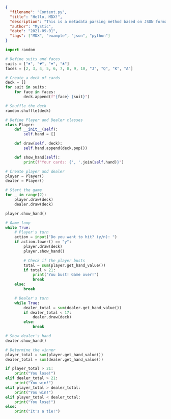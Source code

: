 ```metadata.json
{
  "filename": "Content.py",
  "title": "Hello, MDX!",
  "description": "This is a metadata parsing method based on JSON format.",
  "author": "Mystic",
  "date": "2021-09-01",
  "tags": ["MDX", "example", "json", "python"]
}
```

```python
import random

# Define suits and faces
suits = ["♠", "♥", "♦", "♣"]
faces = [2, 3, 4, 5, 6, 7, 8, 9, 10, "J", "Q", "K", "A"]

# Create a deck of cards
deck = []
for suit in suits:
    for face in faces:
        deck.append(f"{face} {suit}")

# Shuffle the deck
random.shuffle(deck)

# Define Player and Dealer classes
class Player:
    def __init__(self):
        self.hand = []

    def draw(self, deck):
        self.hand.append(deck.pop())

    def show_hand(self):
        print(f"Your cards: {', '.join(self.hand)}")

# Create player and dealer
player = Player()
dealer = Player()

# Start the game
for _ in range(2):
    player.draw(deck)
    dealer.draw(deck)

player.show_hand()

# Game loop
while True:
    # Player's turn
    action = input("Do you want to hit? (y/n): ")
    if action.lower() == "y":
        player.draw(deck)
        player.show_hand()

        # Check if the player busts
        total = sum(player.get_hand_value())
        if total > 21:
            print("You bust! Game over!")
            break
    else:
        break

    # Dealer's turn
    while True:
        dealer_total = sum(dealer.get_hand_value())
        if dealer_total < 17:
            dealer.draw(deck)
        else:
            break

# Show dealer's hand
dealer.show_hand()

# Determine the winner
player_total = sum(player.get_hand_value())
dealer_total = sum(dealer.get_hand_value())

if player_total > 21:
    print("You lose!")
elif dealer_total > 21:
    print("You win!")
elif player_total > dealer_total:
    print("You win!")
elif player_total < dealer_total:
    print("You lose!")
else:
    print("It's a tie!")
```
